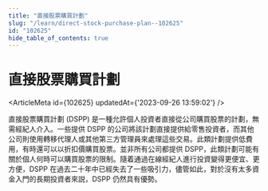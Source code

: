 ```yaml
---
title: "直接股票購買計劃"
slug: "/learn/direct-stock-purchase-plan--102625"
id: "102625"
hide_table_of_contents: true
---
```



# 直接股票購買計劃

<ArticleMeta id={102625} updatedAt={'2023-09-26 13:59:02'} />
<div className='border-solid border-b border-t-0 my-4 border-[var(--ifm-color-gray-300)]' />

直接股票購買計劃 (DSPP) 是一種允許個人投資者直接從公司購買股票的計劃，無需經紀人介入。一些提供 DSPP 的公司將該計劃直接提供給零售投資者，而其他公司則使用轉移代理人或其他第三方管理員來處理這些交易。此類計劃提供低費用，有時還可以以折扣價購買股票。並非所有公司都提供 DSPP，此類計劃可能有關於個人何時可以購買股票的限制。隨着通過在線經紀人進行投資變得更便宜、更方便，DSPP 在過去二十年中已經失去了一些吸引力，儘管如此，對於沒有太多資金入門的長期投資者來説，DSPP 仍然具有優勢。
